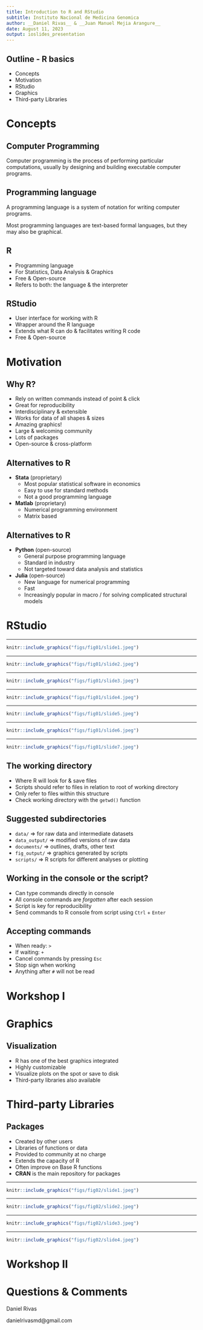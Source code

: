 ```yaml
---
title: Introduction to R and RStudio
subtitle: Instituto Nacional de Medicina Genomica
author: __Daniel Rivas__ & __Juan Manuel Mejia Arangure__
date: August 11, 2023
output: ioslides_presentation
---
```


## Outline - R basics

- Concepts
- Motivation
- RStudio
- Graphics
- Third-party Libraries

# Concepts

## Computer Programming

Computer programming is the process of performing particular computations, usually by designing and building executable computer programs.

## Programming language

A programming language is a system of notation for writing computer programs.

Most programming languages are text-based formal languages, but they may also be graphical.

## R

- Programming language
- For Statistics, Data Analysis & Graphics
- Free & Open-source
- Refers to both: the language & the interpreter

## RStudio

- User interface for working with R
- Wrapper around the R language
- Extends what R can do & facilitates writing R code
- Free & Open-source

# Motivation

## Why R?

- Rely on written commands instead of point & click
- Great for reproducibility
- Interdisciplinary & extensible
- Works for data of all shapes & sizes
- Amazing graphics!
- Large & welcoming community
- Lots of packages
- Open-source & cross-platform

## Alternatives to R

- __Stata__ (proprietary)
  - Most popular statistical software in economics
  - Easy to use for standard methods
  - Not a good programming language

- __Matlab__ (proprietary)
  - Numerical programming environment
  - Matrix based

## Alternatives to R

- __Python__ (open-source)
  - General purpose programming language
  - Standard in industry
  - Not targeted toward data analysis and statistics

- __Julia__ (open-source)
  - New language for numerical programming
  - Fast
  - Increasingly popular in macro / for solving complicated structural models

# RStudio

---

```r
knitr::include_graphics("figs/fig01/slide1.jpeg")
```

---

```r
knitr::include_graphics("figs/fig01/slide2.jpeg")
```

---

```r
knitr::include_graphics("figs/fig01/slide3.jpeg")
```

---

```r
knitr::include_graphics("figs/fig01/slide4.jpeg")
```

---

```r
knitr::include_graphics("figs/fig01/slide5.jpeg")
```

---

```r
knitr::include_graphics("figs/fig01/slide6.jpeg")
```

---

```r
knitr::include_graphics("figs/fig01/slide7.jpeg")
```

## The working directory

- Where R will look for & save files
- Scripts should refer to files in relation to root of working directory
- Only refer to files within this structure
- Check working directory with the `getwd()` function

## Suggested subdirectories

- `data/` => for raw data and intermediate datasets
- `data_output/` => modified versions of raw data
- `documents/` => outlines, drafts, other text
- `fig_output/` => graphics generated by scripts
- `scripts/` => R scripts for different analyses or plotting

## Working in the console or the script?

- Can type commands directly in console
- All console commands are *forgotten* after each session
- Script is key for reproducibility
- Send commands to R console from script using `Ctrl` + `Enter`

## Accepting commands

- When ready:	`>`
- If waiting: `+`
- Cancel commands by pressing `Esc`
- Stop sign when working
- Anything after `#` will not be read

# Workshop I

# Graphics

## Visualization

- R has one of the best graphics integrated
- Highly customizable
- Visualize plots on the spot or save to disk
- Third-party libraries also available

# Third-party Libraries

## Packages

- Created by other users
- Libraries of functions or data
- Provided to community at no charge
- Extends the capacity of R
- Often improve on Base R functions
- __CRAN__ is the main repository for packages

---

```r
knitr::include_graphics("figs/fig02/slide1.jpeg")
```

---

```r
knitr::include_graphics("figs/fig02/slide2.jpeg")
```

---

```r
knitr::include_graphics("figs/fig02/slide3.jpeg")
```

---

```r
knitr::include_graphics("figs/fig02/slide4.jpeg")
```

# Workshop II

# Questions & Comments

<div class = 'centered'>

Daniel Rivas

danielrivasmd@gmail.com

</div>
